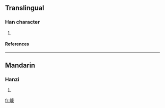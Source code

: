 ==Translingual==
===Han character===
{{Han char|rn=46|rad=山|as=11|sn=14|four=|canj=山戈中水 (UILE)}}
# {{defn|Han|sort=山11}}
====References====
{{Han ref|kx=0318.040|dkj=08386|hdz=10795.010|uh=5D7B|ud=23931}}
----
==Mandarin==
===Hanzi===
{{cmn-hanzi|pin=[[kāng]] ([[kang1]])|wg=k'ang<sup>1</sup>}}
# {{defn|Mandarin}}

[[fr:嵻]]